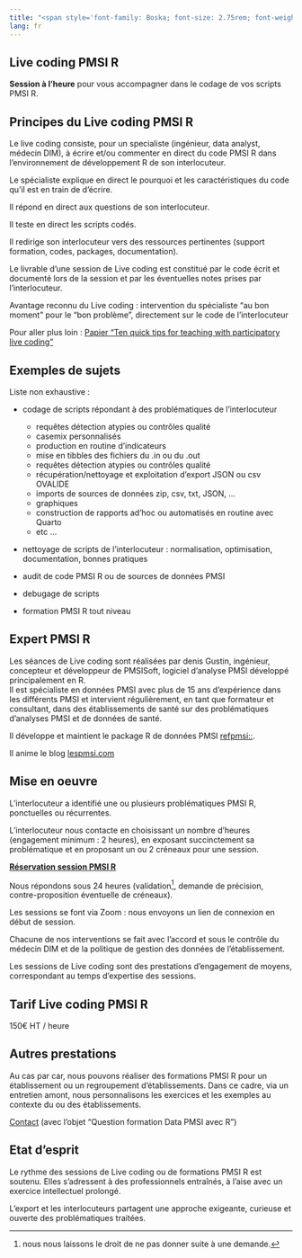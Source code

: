 ```yaml
---
title: "<span style='font-family: Boska; font-size: 2.75rem; font-weight: 800;'>Live coding PMSI R</span>"
lang: fr
---
```


::: {.callout-important}
## Live coding PMSI R  
**Session à l'heure** pour vous accompagner dans le codage de vos scripts PMSI R.  
:::

## Principes du Live coding PMSI R  

Le live coding consiste, pour un specialiste (ingénieur, data analyst, médecin DIM), à écrire et/ou commenter en direct du code PMSI R dans l'environnement de développement R de son interlocuteur. 

Le spécialiste explique en direct le pourquoi et les caractéristiques du code qu'il est en train de d'écrire.  

Il répond en direct aux questions de son interlocuteur.  

Il teste en direct les scripts codés.  

Il redirige son interlocuteur vers des ressources pertinentes (support formation, codes, packages, documentation).  

Le livrable d'une session de Live coding est constitué par le code écrit et documenté lors de la session et par les éventuelles notes prises par l'interlocuteur.  

Avantage reconnu du Live coding : intervention du spécialiste "au bon moment" pour le "bon problème", directement sur le code de l'interlocuteur  

Pour aller plus loin : [Papier "Ten quick tips for teaching with participatory live coding"](https://journals.plos.org/ploscompbiol/article?id=10.1371/journal.pcbi.1008090){target="_blank"}

## Exemples de sujets  

Liste non exhaustive :

* codage de scripts répondant à des problématiques de l'interlocuteur  
    + requêtes détection atypies ou contrôles qualité  
    + casemix personnalisés  
    + production en routine d'indicateurs  
    + mise en tibbles des fichiers du .in ou du .out  
    + requêtes détection atypies ou contrôles qualité  
    + récupération/nettoyage et exploitation d'export JSON ou csv OVALIDE  
    + imports de sources de données zip, csv, txt, JSON, ...  
    + graphiques  
    + construction de rapports ad'hoc ou automatisés en routine avec Quarto  
    + etc ...  

* nettoyage de scripts de l'interlocuteur : normalisation, optimisation, documentation, bonnes pratiques  

* audit de code PMSI R ou de sources de données PMSI   

* debugage de scripts  

* formation PMSI R tout niveau  

## Expert PMSI R  

Les séances de Live coding sont réalisées par denis Gustin, ingénieur, concepteur et développeur de PMSISoft, logiciel d’analyse PMSI développé principalement en R.  
Il est spécialiste en données PMSI avec plus de 15 ans d’expérience dans les différents PMSI et intervient régulièrement, en tant que formateur et consultant, dans des établissements de santé sur des problématiques d’analyses PMSI et de données de santé.  

Il développe et maintient le package R de données PMSI [refpmsi::](https://denisgustin.github.io/refpmsi/index.html){target="_blank"}.  

Il anime le blog [lespmsi.com](https://www.lespmsi.com){target="_blank"}  

## Mise en oeuvre  

L'interlocuteur a identifié une ou plusieurs problématiques PMSI R, ponctuelles ou récurrentes.  

L'interlocuteur nous contacte en choisissant un nombre d'heures (engagement minimum : 2 heures), en exposant succinctement sa problématique et en proposant un ou 2 créneaux pour une session.  

**[Réservation session PMSI R](https://www.lespmsi.com/contact-live-coding-pmsi-r)**  

Nous répondons sous 24 heures (validation[^1], demande de précision, contre-proposition éventuelle de créneaux).  

Les sessions se font via Zoom : nous envoyons un lien de connexion en début de session.  

Chacune de nos interventions se fait avec l'accord et sous le contrôle du médecin DIM et de la politique de gestion des données de l'établissement.  

Les sessions de Live coding sont des prestations d'engagement de moyens, correspondant au temps d'expertise des sessions.  

## Tarif Live coding PMSI R  

150€ HT / heure  

## Autres prestations  

Au cas par car, nous pouvons réaliser des formations PMSI R pour un établissement ou un regroupement d'établissements. Dans ce cadre, via un entretien amont, nous personnalisons les exercices et les exemples au contexte du ou des établissements.  

[Contact](https://www.lespmsi.com/contact-pmsisoft){target="_blank"} (avec l'objet "Question formation Data PMSI avec R")

## Etat d'esprit  

Le rythme des sessions de Live coding ou de formations PMSI R est soutenu. Elles s'adressent à des professionnels entraînés, à l'aise avec un exercice intellectuel prolongé.  

L'export et les interlocuteurs partagent une approche exigeante, curieuse et ouverte des problématiques traitées.  

[^1]: nous nous laissons le droit de ne pas donner suite à une demande.  